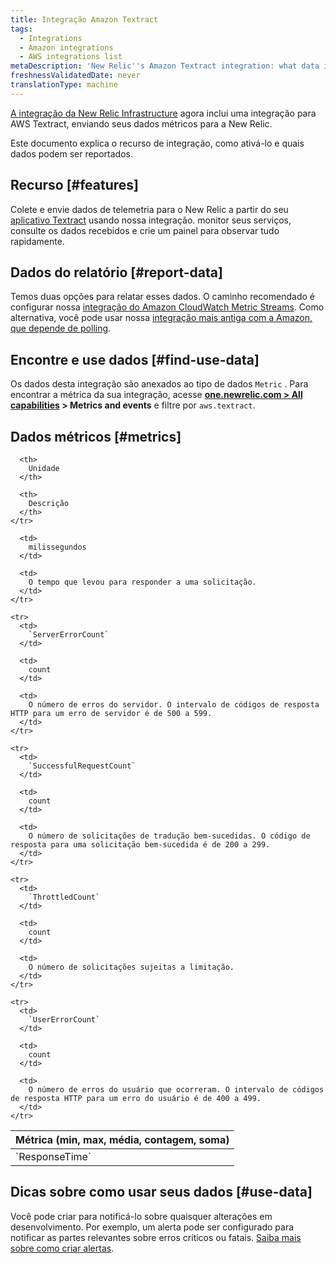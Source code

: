 ```yaml
---
title: Integração Amazon Textract
tags:
  - Integrations
  - Amazon integrations
  - AWS integrations list
metaDescription: 'New Relic''s Amazon Textract integration: what data it reports, and how to enable it.'
freshnessValidatedDate: never
translationType: machine
---
```


[A integração da New Relic Infrastructure](/docs/infrastructure/introduction-infra-monitoring) agora inclui uma integração para <DNT>AWS Textract</DNT>, enviando seus dados métricos para a New Relic.

Este documento explica o recurso de integração, como ativá-lo e quais dados podem ser reportados.

## Recurso [#features]

Colete e envie dados de telemetria para o New Relic a partir do seu [aplicativo Textract](https://aws.amazon.com/textract/) usando nossa integração. monitor seus serviços, consulte os dados recebidos e crie um painel para observar tudo rapidamente.

## Dados do relatório [#report-data]

Temos duas opções para relatar esses dados. O caminho recomendado é configurar nossa [integração do Amazon CloudWatch Metric Streams](/docs/infrastructure/amazon-integrations/connect/aws-metric-stream). Como alternativa, você pode usar nossa [integração mais antiga com a Amazon, que depende de polling](/docs/infrastructure/infrastructure-integrations/cloud-integrations/configure-polling-frequency-data-collection-cloud-integrations).

## Encontre e use dados [#find-use-data]

Os dados desta integração são anexados ao tipo de dados `Metric` . Para encontrar a métrica da sua integração, acesse <DNT>**[one.newrelic.com &gt; All capabilities](https://one.newrelic.com/all-capabilities) &gt; Metrics and events**</DNT> e filtre por `aws.textract`.

## Dados métricos [#metrics]

<table>
  <thead>
    <tr>
      <th style={{ width: "200px" }}>
        Métrica (min, max, média, contagem, soma)
      </th>

      <th>
        Unidade
      </th>

      <th>
        Descrição
      </th>
    </tr>
  </thead>

  <tbody>
    <tr>
      <td>
        `ResponseTime`
      </td>

      <td>
        milissegundos
      </td>

      <td>
        O tempo que levou para responder a uma solicitação.
      </td>
    </tr>

    <tr>
      <td>
        `ServerErrorCount`
      </td>

      <td>
        count
      </td>

      <td>
        O número de erros do servidor. O intervalo de códigos de resposta HTTP para um erro de servidor é de 500 a 599.
      </td>
    </tr>

    <tr>
      <td>
        `SuccessfulRequestCount`
      </td>

      <td>
        count
      </td>

      <td>
        O número de solicitações de tradução bem-sucedidas. O código de resposta para uma solicitação bem-sucedida é de 200 a 299.
      </td>
    </tr>

    <tr>
      <td>
        `ThrottledCount`
      </td>

      <td>
        count
      </td>

      <td>
        O número de solicitações sujeitas a limitação.
      </td>
    </tr>

    <tr>
      <td>
        `UserErrorCount`
      </td>

      <td>
        count
      </td>

      <td>
        O número de erros do usuário que ocorreram. O intervalo de códigos de resposta HTTP para um erro do usuário é de 400 a 499.
      </td>
    </tr>
  </tbody>
</table>

## Dicas sobre como usar seus dados [#use-data]

Você pode criar <InlinePopover type="alerts" />para notificá-lo sobre quaisquer alterações em desenvolvimento. Por exemplo, um alerta pode ser configurado para notificar as partes relevantes sobre erros críticos ou fatais. [Saiba mais sobre como criar alertas](/docs/alerts-applied-intelligence/new-relic-alerts/learn-alerts/introduction-alerts).